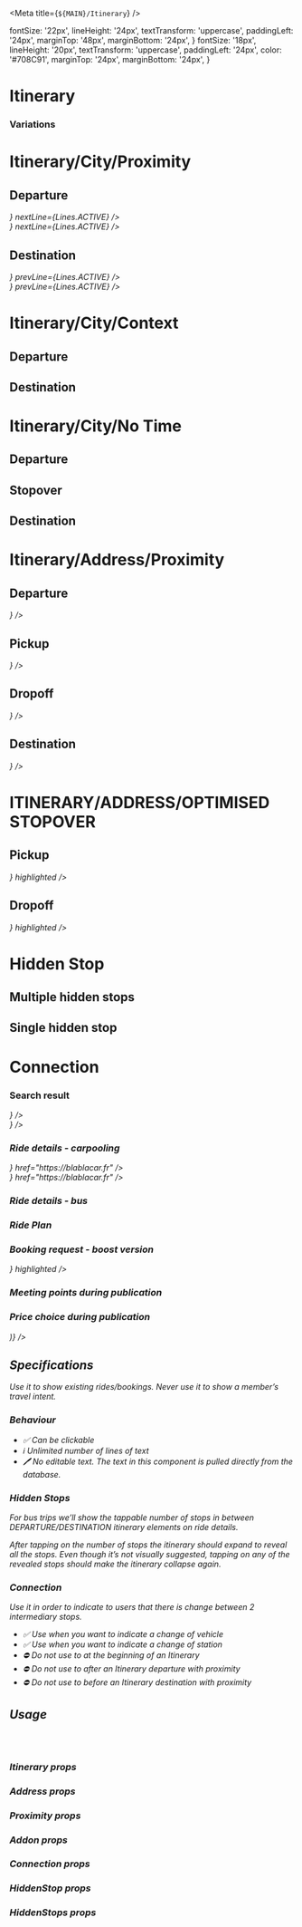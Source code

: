 

<Meta title={`${MAIN}/Itinerary`} />

  fontSize: '22px',
  lineHeight: '24px',
  textTransform: 'uppercase',
  paddingLeft: '24px',
  marginTop: '48px',
  marginBottom: '24px',
}
  fontSize: '18px',
  lineHeight: '20px',
  textTransform: 'uppercase',
  paddingLeft: '24px',
  color: '#708C91',
  marginTop: '24px',
  marginBottom: '24px',
}

# **Itinerary**

### Variations

<Canvas>
  <Story name="default">
    <React.Fragment>
      <h1 style={h1Styles}>Itinerary/City/Proximity</h1>
      <div style={{ display: 'flex' }}>
        <div style={{ width: '25%' }}>
          <h2 style={h2Styles}>Departure</h2>
          <Itinerary>
            <Address
              label="Aix-en-Provence"
              time="12:00"
              proximity={<Proximity value={Distances.CLOSE} />}
              nextLine={Lines.ACTIVE}
            />
          </Itinerary>
          <Itinerary>
            <Address
              label="Aix-en-Provence"
              time="12:00"
              proximity={<Proximity value={Distances.FAR} />}
              nextLine={Lines.ACTIVE}
            />
          </Itinerary>
        </div>
        <div style={{ width: '25%' }}>
          <h2 style={h2Styles}>Destination</h2>
          <Itinerary>
            <Address
              label="Aix-en-Provence"
              time="12:00"
              proximity={<Proximity value={Distances.MIDDLE} />}
              prevLine={Lines.ACTIVE}
            />
          </Itinerary>
          <Itinerary>
            <Address
              label="Aix-en-Provence"
              time="12:00"
              proximity={<Proximity value={Distances.FAR} />}
              prevLine={Lines.ACTIVE}
            />
          </Itinerary>
        </div>
      </div>
      <h1 style={h1Styles}>Itinerary/City/Context</h1>
      <div style={{ display: 'flex' }}>
        <div style={{ width: '25%' }}>
          <h2 style={h2Styles}>Departure</h2>
          <Itinerary>
            <Addon
              label="Avignon"
              prevLine={Lines.NONE}
              nextLine={Lines.INACTIVE}
            />
          </Itinerary>
        </div>
        <div style={{ width: '25%' }}>
          <h2 style={h2Styles}>Destination</h2>
          <Itinerary>
            <Addon
              label="Avignon"
              prevLine={Lines.INACTIVE}
              nextLine={Lines.NONE}
            />
          </Itinerary>
        </div>
      </div>
      <h1 style={h1Styles}>Itinerary/City/No Time</h1>
      <div style={{ display: 'flex' }}>
        <div style={{ width: '25%' }}>
          <h2 style={h2Styles}>Departure</h2>
          <Itinerary small>
            <Address
              label="Avignon"
              prevLine={Lines.NONE}
              nextLine={Lines.ACTIVE}
            />
          </Itinerary>
        </div>
        <div style={{ width: '25%' }}>
          <h2 style={h2Styles}>Stopover</h2>
          <Itinerary small>
            <Address
              label="Avignon"
              prevLine={Lines.ACTIVE}
              nextLine={Lines.ACTIVE}
            />
          </Itinerary>
        </div>
        <div style={{ width: '25%' }}>
          <h2 style={h2Styles}>Destination</h2>
          <Itinerary small>
            <Address
              label="Avignon"
              prevLine={Lines.ACTIVE}
              nextLine={Lines.NONE}
            />
          </Itinerary>
        </div>
      </div>
      <h1 style={h1Styles}>Itinerary/Address/Proximity</h1>
      <div style={{ display: 'flex' }}>
        <div style={{ width: '25%' }}>
          <h2 style={h2Styles}>Departure</h2>
          <Itinerary>
            <Address
              label="Avenue de Saint-Chamand"
              subLabel="Avignon"
              time="12:00"
              prevLine={Lines.NONE}
              nextLine={Lines.ACTIVE}
              proximity={<Proximity value={Distances.CLOSE} title="1.4 km from your departure" display={ProximityDisplay.LABEL} />}
            />
          </Itinerary>
        </div>
        <div style={{ width: '25%' }}>
          <h2 style={h2Styles}>Pickup</h2>
          <Itinerary>
            <Address
              label="Avenue de Saint-Chamand"
              subLabel="Avignon"
              time="12:00"
              prevLine={Lines.INACTIVE}
              nextLine={Lines.ACTIVE}
              proximity={<Proximity value={Distances.CLOSE} title="1.4 km from your departure" display={ProximityDisplay.LABEL} />}
            />
          </Itinerary>
        </div>
        <div style={{ width: '25%' }}>
          <h2 style={h2Styles}>Dropoff</h2>
          <Itinerary>
            <Address
              label="Avenue de Saint-Chamand"
              subLabel="Avignon"
              time="12:00"
              prevLine={Lines.ACTIVE}
              nextLine={Lines.INACTIVE}
              proximity={<Proximity value={Distances.CLOSE} title="1.4 km from your departure" display={ProximityDisplay.LABEL} />}
            />
          </Itinerary>
        </div>
        <div style={{ width: '25%' }}>
          <h2 style={h2Styles}>Destination</h2>
          <Itinerary>
            <Address
              label="Avenue de Saint-Chamand"
              subLabel="Avignon"
              time="12:00"
              prevLine={Lines.ACTIVE}
              nextLine={Lines.NONE}
              proximity={<Proximity value={Distances.CLOSE} title="1.4 km from your departure" display={ProximityDisplay.LABEL} />}
            />
          </Itinerary>
        </div>
      </div>
      <h1 style={h1Styles}>ITINERARY/ADDRESS/OPTIMISED STOPOVER</h1>
      <div style={{ display: 'flex' }}>
        <div style={{ width: '25%' }}>
          <h2 style={h2Styles}>Pickup</h2>
          <Itinerary>
            <Address
              label="Évreux"
              subLabel="67 Avenue du Président Wilson"
              time="07:15"
              prevLine={Lines.INACTIVE}
              nextLine={Lines.ACTIVE}
              bullet={<BoostIcon />}
              highlighted
            />
          </Itinerary>
        </div>
        <div style={{ width: '25%' }}>
          <h2 style={h2Styles}>Dropoff</h2>
          <Itinerary>
            <Address
              label="Évreux"
              subLabel="67 Avenue du Président Wilson"
              time="07:15"
              prevLine={Lines.ACTIVE}
              nextLine={Lines.INACTIVE}
              bullet={<BoostIcon />}
              highlighted
            />
          </Itinerary>
        </div>
      </div>
      <h1 style={h1Styles}>Hidden Stop</h1>
      <div style={{ display: 'flex' }}>
        <div style={{ width: '25%' }}>
          <h2 style={h2Styles}>Multiple hidden stops</h2>
          <Itinerary>
            <HiddenStops label="3 stops">
              <HiddenStop label="Auxerre" />
              <HiddenStop label="Beaune" />
              <HiddenStop label="Mâcon" />
            </HiddenStops>
          </Itinerary>
        </div>
        <div style={{ width: '25%' }}>
          <h2 style={h2Styles}>Single hidden stop</h2>
          <Itinerary>
            <HiddenStops label="1 stop">
              <HiddenStop label="Avignon" />
            </HiddenStops>
          </Itinerary>
        </div>
      </div>
      <h1 style={h1Styles}>Connection</h1>
      <div>
        <div>
          <Itinerary>
            <Connection label="Change of vehicle" />
          </Itinerary>
        </div>
        <div style={{ marginTop: '16px' }}>
          <Itinerary>
            <Connection label="Change of station" />
          </Itinerary>
        </div>
      </div>
    </React.Fragment>
  </Story>
</Canvas>

### Search result

<Canvas>
  <Story name="Search">
    <Itinerary>
      <Address
        label="Villepinte"
        time="12:50"
        proximity={<Proximity value={Distances.FAR} title="You'll have to take transports" />}
      />
      <Address
        label="Lyon"
        time="18:00"
        proximity={<Proximity value={Distances.CLOSE} title="You'll get there by foot" />}
      />
    </Itinerary>
  </Story>
</Canvas>

### Ride details - carpooling

<Canvas>
  <Story name="Ride details - Carpool">
    <Itinerary>
      <Address
        label="Villepinte"
        time="12:50"
        proximity={<Proximity value={Distances.FAR} title="3.7 km from your departure" display={ProximityDisplay.LABEL} />}
        href="https://blablacar.fr"
      />
      <Address
        label="Lyon"
        time="18:00"
        proximity={<Proximity value={Distances.CLOSE} title="400m from your arrival" display={ProximityDisplay.LABEL} />}
        href="https://blablacar.fr"
      />
      <Addon label="Marseille" />
    </Itinerary>
  </Story>
</Canvas>

### Ride details - bus

<Canvas>
  <Story name="Ride details - Bus">
    <Itinerary aria-label="Your ride from Paris to Marseille">
      <Addon label="Lille" aria-label="Bus comes from" />
      <Address
        aria-label="Pickup:"
        time="09:00"
        label="Paris"
        subLabel="Gare de lyon"
      />
      <HiddenStops label="2 stopovers">
        <HiddenStop label="Auxerre" aria-label="Bus stops in Auxerre" />
        <HiddenStop label="Dijon" aria-label="Bus stops in Dijon" />
      </HiddenStops>
      <Address time="12:00" label="Lyon" subLabel="Gare Perrache" aria-label="Drop off:" />
      <Connection label="Change of vehicle" />
      <Address time="12:30" label="Lyon" subLabel="Gare Perrache" aria-label="Get in:" />
      <HiddenStops label="1 stopover">
        <HiddenStop label="Grenoble" />
      </HiddenStops>
      <Address time="16:00" label="Marseille" aria-label="Arrival:" />
      <Addon label="Montpellier" aria-label="Bus continues to" />
    </Itinerary>
  </Story>
</Canvas>

### Ride Plan

<Canvas>
  <Story name="Carpooling Ride Plan">
    <Itinerary>
      <Address
        label="Paris"
        subLabel="6 rue Ménars"
        time="00:00"
        href="https://blablacar.fr"
      />
      <Address
        label="Caen"
        subLabel="Esplanade Jean-Marie Louvel"
        time="03:00"
        href="https://blablacar.fr"
      />
    </Itinerary>
  </Story>
</Canvas>

### Booking request - boost version

<Canvas>
  <Story name="Booking request boost">
    <Itinerary>
      <Addon label="Caen" />
      <Address
        label="Evreux"
        subLabel="67 avenue du président Wilson"
        time="12:00"
        href="https://blablacar.fr"
        bullet={<BoostIcon />}
        highlighted
      />
      <Address
        label="Paris"
        subLabel="6 rue ménars"
        time="17:00"
        href="https://blablacar.fr"
      />
    </Itinerary>
  </Story>
</Canvas>

### Meeting points during publication

<Canvas>
  <Story name="Meeting points">
    <Itinerary small>
      <Addon label="Carnac" />
      <Address
        label="Parking rue de Lorient"
        subLabel="Rennes"
        href="https://blablacar.fr"
        prevLine={Lines.INACTIVE}
        nextLine={Lines.INACTIVE}
      />
      <Address
        label="Aire de covoiturage de Saint-Saturnin"
        subLabel="Saint-Saturnin"
        href="https://blablacar.fr"
        prevLine={Lines.INACTIVE}
        nextLine={Lines.INACTIVE}
      />
      <Addon label="Paris" />
    </Itinerary>
  </Story>
</Canvas>

### Price choice during publication

<Canvas>
  <Story name="Price choice during publication">
    <Stepper
      display={StepperDisplay.SMALL}
      leftAddon={(
        <Itinerary small>
          <Address label="Paris" />
          <Address label="Nantes" />
        </Itinerary>
      )}
    />
  </Story>
</Canvas>

## Specifications

Use it to show existing rides/bookings.
Never use it to show a member’s travel intent.

### Behaviour

- ✅ Can be clickable
- ℹ️ Unlimited number of lines of text
- 🖊 No editable text. The text in this component is pulled directly from the database.

### Hidden Stops

For bus trips we’ll show the tappable number of stops in between DEPARTURE/DESTINATION itinerary elements on ride details.

After tapping on the number of stops the itinerary should expand to reveal all the stops.
Even though it’s not visually suggested, tapping on any of the revealed stops should make the itinerary collapse again.

### Connection

Use it in order to indicate to users that there is change between 2 intermediary stops.

- ✅ Use when you want to indicate a change of vehicle
- ✅ Use when you want to indicate a change of station
- ⛔️ Do not use to at the beginning of an Itinerary
- ⛔️ Do not use to after an Itinerary departure with proximity
- ⛔️ Do not use to before an Itinerary destination with proximity

## Usage

```jsx
import { Itinerary } from '@blablacar/ui-library/build/itinerary'
;<Itinerary />
```

### Itinerary props
<ArgsTable of={Itinerary} />

### Address props
<ArgsTable of={Address} />

### Proximity props
<ArgsTable of={Proximity} />

### Addon props
<ArgsTable of={Addon} />

### Connection props
<ArgsTable of={Connection} />

### HiddenStop props
<ArgsTable of={HiddenStop} />

### HiddenStops props
<ArgsTable of={HiddenStops} />
